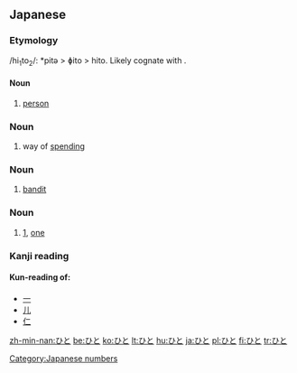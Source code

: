 ==Japanese==

===Etymology===
/hi<sub>1</sub>to<sub>2</sub>/: *pitə > ɸito > hito. Likely cognate with {{term|一|hito|one}}.

====Noun====
{{rfc-level|Noun at L4+ not in L3 Ety section|lang=ja}}
{{ja-noun|h|kanji=人|rom=hito}}

# [[person]]

===Noun===
{{ja-noun|h|kanji=費途|rom=hito}}

# way of [[spending]]

===Noun===
{{ja-noun|h|kanji=匪徒|rom=hito}}

# [[bandit]]

===Noun===
{{ja-noun|h|kanji=一|rom=hito}}

# [[1]], [[one]]

===Kanji reading===
{{ja-kanjireading|rom=hito}}

====Kun-reading of:====
* [[一]]
* [[儿]]
* [[仁]]

[[Category:Japanese numbers]]

[[zh-min-nan:ひと]]
[[be:ひと]]
[[ko:ひと]]
[[lt:ひと]]
[[hu:ひと]]
[[ja:ひと]]
[[pl:ひと]]
[[fi:ひと]]
[[tr:ひと]]